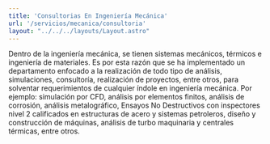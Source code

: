 ```yaml
---
title: 'Consultorias En Ingeniería Mecánica'
url: '/servicios/mecanica/consultoria'
layout: "../../../layouts/Layout.astro"
---
```


<Cover title={frontmatter.title}/>
<Section img={imagen}>
<p slot="left">
Dentro de la ingeniería mecánica, se tienen sistemas mecánicos, térmicos e ingeniería de materiales. Es por esta razón que se ha implementado un departamento enfocado a la realización de todo tipo de análisis, simulaciones, consultoría, realización de proyectos, entre otros, para solventar requerimientos de cualquier índole en ingeniería mecánica. Por ejemplo: simulación por CFD, análisis por elementos finitos, análisis de corrosión, análisis metalográfico, Ensayos No Destructivos con inspectores nivel 2 calificados en estructuras de acero y sistemas petroleros, diseño y construcción de máquinas, análisis de turbo maquinaria y centrales térmicas, entre otros. 
</p>
<Carousel images={[imagen2,imagen,imagen3,imagen4,imagen5,imagen6,imagen7,imagen8,imagen9]} slot='right'/>
</Section>